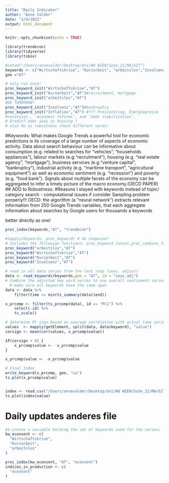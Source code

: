 ```yaml
---
title: "Daily Indicator"
author: "Anne Valder"
date: "2/9/2022"
output: html_document
---
```


```r
knitr::opts_chunk$set(echo = TRUE)
```

```r
library(trendecon)
library(tidyverse)
library(tsbox)

```


```r
#setwd("/Users/annevalder/Desktop/Uni/WU WIEN/SoSe_21/MA/GIT")
keywords <- c("Wirtschaftskrise", "Kurzarbeit", "arbeitslos","Insolvenz", "Inflation") #Insolvenz
geo ="AT"

# only run once!
proc_keyword_init("Wirtschaftskrise","AT")
proc_keyword_init("Kurzarbeit","AT")#recruitment, mortgage
proc_keyword_init("arbeitslos","AT")
#DO TOMORROW!
proc_keyword_init("Insolvenz","AT")#bankruptcy
proc_keyword_init("Inflation","AT") #??? Preisanstieg, Energiepreise
#recession , ‘economic reforms’, and ‘debt stabilization’.
# kredit? oder iwas zu housing ? 
# also do as robustness check different words!

```

#Keywords: What makes Google Trends a powerful tool for economic predictions is its coverage of a large number of aspects of economic activity. Data about search behaviour can be informative about consumption (e.g. related to searches for “vehicles”, “households appliances”), labour markets (e.g.“recruitment”), housing (e.g. “real estate agency”, “mortgage”), business services (e.g.“venture capital”, “bankruptcy”), industrial activity (e.g. “maritime transport”, “agricultural equipment”) as well as economic sentiment (e.g. “recession”) and poverty (e.g. “food bank”). Signals about multiple facets of the economy can be aggregated to infer a timely picture of the macro economy.(OECD PAPER)
## ADD to Robustness:
#Reasons I stayed with keywords instead of topic/ category search - computational issues if consider Sampling problem porperly!!! OECD: the algorithm (a “neural network”) extracts relevant information from 250 Google Trends variables, that each aggregate information about searches by Google users for thousands a keywords

better directly as one!
```r
proc_index(keywords,"AT", "trendecon")
```

```r
#lapply(keywords, proc_keyword) # do stepwise? 
# Includes the followign functions: proc_keyword_latest,proc_combine_freq, proc_seas_adj
proc_keyword("arbeitslos","AT")
proc_keyword("Wirtschaftskrise","AT")
proc_keyword("Kurzarbeit","AT")
proc_keyword("Insolvenz","AT")
```

```r
# read in all data series from the last step (seas. adjust)
data <- read_keywords(keywords,geo = "AT", id = "seas_adj")
# Combine the adjusted key word series to one overall sentinment series using PCA!
  # make sure all keywords have the same span
data <- data %>%
    filter(time <= min(ts_summary(data)$end))

x_prcomp <- filter(ts_prcomp(data), id == "PC1") %>%
    select(-id) %>%
    ts_scale()

# determine PC sign based on average correlation with actual time series
values  <- mapply(getElement, split(data, data$keyword), "value")
corsign <- mean(cor(values, x_prcomp$value))

if(corsign < 0) {
    x_prcomp$value <- -x_prcomp$value
}

x_prcomp$value <- -x_prcomp$value

# Final Index
write_keyword(x_prcomp, geo, "sa")
ts.plot(x_prcomp$value)


index <- read.csv("/Users/annevalder/Desktop/Uni/WU WIEN/SoSe_21/MA/GIT/Code/raw/at/trendecon_sa.csv")
ts.plot(index$value)

```
# Daily updates anderes file

```r
#1-create a variable holding the set of keywords used for the series:
kw_econsent <- c(
  "Wirtschaftskrise",
  "Kurzarbeit",
  "arbeitslos"
)

proc_index(kw_econsent, "AT", "econsent")
indices_in_production <- c(
  "econsent"
)
```

